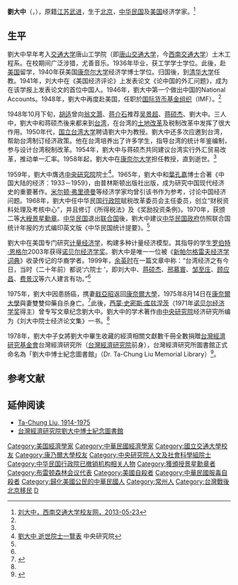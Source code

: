 {{about|[[中央研究院|中央研究院]]院士|宋朝政治人物，紹興四年權監察御史宣諭江南東西路|劉大中 (宋朝)|明朝[[兵部尚書|兵部尚書]][[劉大夏|劉大夏]]之兄|劉大中 (明朝)}}
{{infobox Scientist
| name             = 劉大中
| school_tradition = 
| image            = Ta-Chung Liu portrait as student.jpg
| image_size       = 200px
| image_caption    = 
| birth_date       = {{birth date|1914|10|27|mf=y}}
| birth_place      =  {{ROC-1912|京兆地方}}
| death_date       =  {{death date and age|1975|8|14|1914|10|27|mf=y}}
| death_place      =  {{USA}}[[紐約州|紐約州]][[伊萨卡_(纽约州)|伊萨卡]]
| nationality      = {{ROC}}<br>{{USA}}
| work_institution = [[康奈爾大學|康奈爾大學]] 1948-1975<br/>[[清華大學|清華大學]] 1945-1948
| field            = [[計量經濟學|計量經濟學]]
| alma_mater       = [[康奈爾大學|康奈爾大學]] (Ph.D. 1940)<br>[[交通大學|交通大學]] (B.S. 1936)
| influences       = 
| opposed          = 
| influenced       = [[罗伯特·F·恩格尔|羅伯特‧恩格爾]]<br>（2003年諾貝爾經濟學獎得主）
| contributions    = 
| awards           = 
| signature        = <!-- file name only -->
}}

'''劉大中'''（{{lang-en|'''Liu Ta-chung'''}}，{{bd|1914年|10月27日|1975年|8月14日}}），原籍[[江苏|江苏]][[武进|武进]]，生于[[北京|北京]]，[[中华民国|中华民国]]及[[美国|美国]]经济学家。<ref name=xnxy>[http://xy.swjtu.edu.cn/read.swing?id=1038 刘大中，西南交通大学校友网，2013-05-23]{{dead link|date=2017年11月 |bot=InternetArchiveBot |fix-attempted=yes }}</ref>

==生平==
劉大中早年考入[[交通大学|交通大学]]唐山工学院（即[[唐山交通大学|唐山交通大学]]，今[[西南交通大学|西南交通大学]]）土木工程系。在校期间广泛涉猎，尤善音乐。1936年毕业，获工学学士学位。此後，赴[[美国|美国]]留学，1940年获美国[[康奈尔大学|康奈尔大学]]经济学博士学位。归国後，到[[清华大学|清华大学]]任教。1941年，刘大中在《美国经济评论》上发表论文《论中国的外汇问题》，成为在该学报上发表论文的首位中国人。1946年，劉大中第一个做出中国的National Accounts。1948年，劉大中再度赴美国，任职於[[国际货币基金组织|国际货币基金组织]]（IMF）。<ref name=xnxy/>

1948年10月下旬，[[胡适|胡适]]曾向[[翁文灏|翁文灏]]、[[蒋介石|蒋介石]]推荐[[吴景超|吴景超]]、[[蒋硕杰|蒋硕杰]]、劉大中。三人中，劉大中和蒋硕杰後来都来到[[台湾|台湾]]，在台湾的[[土地改革|土地改革]]及税制改革中发挥了很大作用。1950年代，[[国立台湾大学|国立台湾大学]]聘请劉大中为教授。劉大中还多次应邀到台湾，帮助台湾制订经济政策。他在台湾培养出了许多学生，指导台湾的统计年鉴编制，参与设计台湾税制改革。1954年，劉大中与蒋硕杰共同建议台湾实行外汇贸易改革，推动单一汇率。1958年起，劉大中在[[康奈尔大学|康奈尔大学]]担任教授，直到逝世。<ref name=xnxy/>

1959年，劉大中膺选[[中央研究院|中央研究院]]院士<ref>[https://academicians.sinica.edu.tw/index.php?func=1-D 劉大中 逝世院士一覽表] {{Wayback|url=https://academicians.sinica.edu.tw/index.php?func=1-D |date=20161102125806 }} 中央研究院</ref>。1965年，劉大中和[[葉孔嘉|葉孔嘉]]博士合著《中国大陆的经济：1933－1959》，由普林斯顿出版社出版，成为研究中国现代经济史的重要著作。[[米尔顿·弗里德曼|米尔顿·弗里德曼]]等经济学家均曾引该书作为参考，讨论中国经济问题。1968年，劉大中任中华民国[[行政院|行政院]]赋税改革委员会主任委员，创立“财税资料处理及考核中心”，并且修订《所得税法》及《奖励投资条例》。1970年，获颁二等[[大綬景星勳章|大綬景星勳章]]。[[中华民国|中华民国]]退出[[联合国|联合国]]後，劉大中建议[[中华民国政府|中华民国政府]]仿照联合国统计年报的方式编印英文版《中华民国统计提要》。<ref name=xnxy/>

劉大中在美国专门研究[[计量经济学|计量经济学]]，构建多种计量经济模型。其指导的学生[[罗伯特·恩格尔|罗伯特·恩格尔]]2003年获得[[诺贝尔经济学奖|诺贝尔经济学奖]]。劉大中是唯一一位被《[[新帕尔格雷夫经济学词典|新帕尔格雷夫经济学词典]]》收录传记的华裔学者。1999年，[[余英时|余英时]]在一篇文章中称：“台湾经济之有今日，当时（二十年前）都说‘六院士 ’，即刘大中、[[蒋硕杰|蒋硕杰]]、[[邢慕寰|邢慕寰]]、[[邹至庄|邹至庄]]、[[顾应昌|顾应昌]]、[[费景汉|费景汉]]等六人建言有功。”<ref name=xnxy/>

1975年，劉大中因患肠癌，携妻[[戢亞昭|戢亞昭]]返回[[康奈爾大學|康奈爾大學]]，1975年8月14日在[[康奈爾大學|康奈爾大學]]與妻雙雙仰藥自杀身亡。<ref>{{Cite web |url=http://finance.sina.com.cn/economist/pingyixueren/20070108/09113224466.shtml |title=劉大中的不凡與不幸，新浪，2007年01月08日 |accessdate=2013年7月8日 |archive-date=2020年12月18日 |archive-url=https://web.archive.org/web/20201218184128/http://finance.sina.com.cn/economist/pingyixueren/20070108/09113224466.shtml |dead-url=no }}</ref>此後，[[西蒙·史密斯·库兹涅茨|西蒙·史密斯·库兹涅茨]]（1971年[[诺贝尔经济学奖|诺贝尔经济学奖]]得主）曾专写文章纪念劉大中。劉大中的学术著作由[[中央研究院|中央研究院]]经济研究所编为《刘大中院士经济论文集》一书。<ref name=xnxy/>

1978年，劉大中子女將劉大中畢生收藏的經濟相關文獻數千冊全數捐贈[[台灣經濟研究基金會|台灣經濟研究基金會]]台灣經濟研究所（[[台灣經濟研究院|台灣經濟研究院]]前身），台灣經濟研究所圖書館正式命名為「劉大中博士紀念圖書館」（Dr. Ta-Chung Liu Memorial Library）<ref>{{Cite web |url=http://www.tier.org.tw/intro/chronology.aspx |title=台灣經濟研究院大事紀 |accessdate=2016-08-14 |archive-date=2020-09-28 |archive-url=https://web.archive.org/web/20200928160030/https://www.tier.org.tw/intro/chronology.aspx |dead-url=no }}</ref>。

==参考文献==
{{reflist}}

==延伸阅读==
* [http://www.jstor.org/stable/1911227?seq=3 Ta-Chung Liu, 1914-1975] {{Wayback|url=http://www.jstor.org/stable/1911227?seq=3 |date=20190503115333 }}
*[http://tierlibrary.tier.org.tw 台灣經濟研究院劉大中博士紀念圖書館] {{Wayback|url=http://tierlibrary.tier.org.tw/ |date=20200811220542 }}

{{中央研究院第三届院士}}
{{DEFAULTSORT:Liu刘}}
[[Category:美国經濟學家|Category:美国經濟學家]]
[[Category:中華民國經濟學家|Category:中華民國經濟學家]]
[[Category:國立交通大學校友|Category:國立交通大學校友]]
[[Category:康乃爾大學校友|Category:康乃爾大學校友]]
[[Category:中央研究院人文及社會科學組院士|Category:中央研究院人文及社會科學組院士]]
[[Category:中华民国行政院已撤销机构相关人物|Category:中华民国行政院已撤销机构相关人物]]
[[Category:獲頒授景星勳章者|Category:獲頒授景星勳章者]]
[[Category:布雷顿森林会议代表|Category:布雷顿森林会议代表]]
[[Category:美國自殺者|Category:美國自殺者]]
[[Category:中華民國服毒自殺者|Category:中華民國服毒自殺者]]
[[Category:歸化美國公民的中華民國人|Category:歸化美國公民的中華民國人]]
[[Category:常州人|Category:常州人]]
[[Category:台灣戰後北京移民|Category:台灣戰後北京移民]]
[[Category:刘姓|D]]